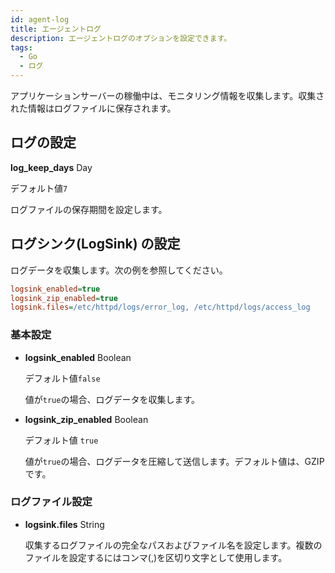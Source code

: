 ```yaml
---
id: agent-log
title: エージェントログ
description: エージェントログのオプションを設定できます。
tags:
  - Go
  - ログ
---
```


アプリケーションサーバーの稼働中は、モニタリング情報を収集します。収集された情報はログファイルに保存されます。

## ログの設定

**log_keep_days** <span class='type'>Day</span>

  デフォルト値`7`

  ログファイルの保存期間を設定します。

## ログシンク(LogSink) の設定

ログデータを収集します。次の例を参照してください。

```ini title='whatap.conf'
logsink_enabled=true
logsink_zip_enabled=true
logsink.files=/etc/httpd/logs/error_log, /etc/httpd/logs/access_log
```

### 基本設定

- **logsink_enabled** <span class='type'>Boolean</span>

  デフォルト値`false`

  値が`true`の場合、ログデータを収集します。

- **logsink_zip_enabled** <span class='type'>Boolean</span>

  デフォルト値 `true`

  値が`true`の場合、ログデータを圧縮して送信します。デフォルト値は、GZIPです。

### ログファイル設定

- **logsink.files** <span class='type'>String</span>

  収集するログファイルの完全なパスおよびファイル名を設定します。複数のファイルを設定するにはコンマ(,)を区切り文字として使用します。
